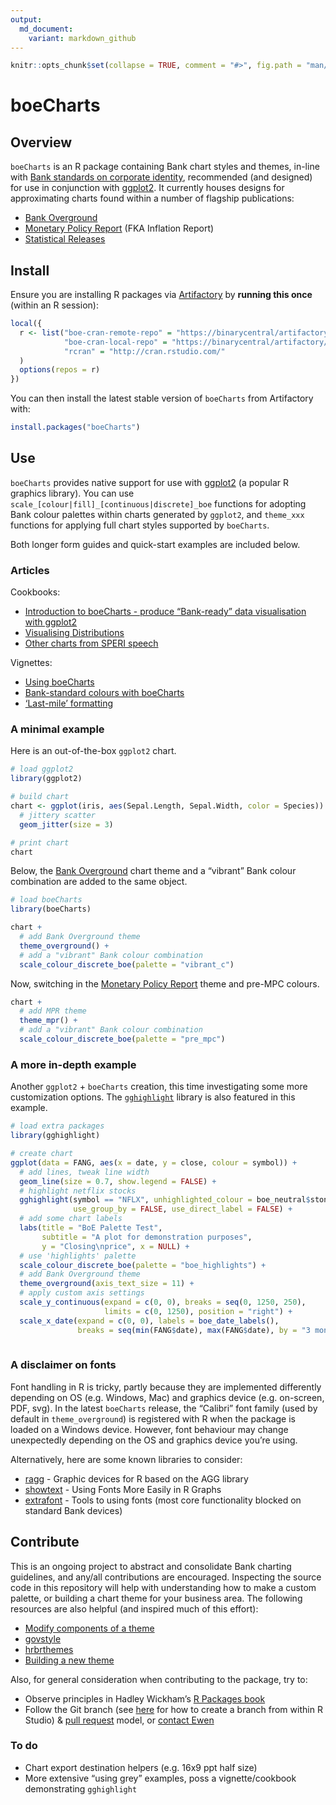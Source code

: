 ```yaml
---
output:
  md_document:
    variant: markdown_github
---
```


<!-- README.md is generated from README.Rmd. Please edit that file -->

```r
knitr::opts_chunk$set(collapse = TRUE, comment = "#>", fig.path = "man/figures/README-", message = FALSE, warning = FALSE)
```

# boeCharts

## Overview

`boeCharts` is an R package containing Bank chart styles and themes, in-line with [Bank standards on corporate identity](https://bankofengland.frontify.com/d/RPk6pMZziBFw/bank-standards), recommended (and designed) for use in conjunction with [ggplot2](https://ggplot2.tidyverse.org/). It currently houses designs for approximating charts found within a number of flagship publications:

- [Bank Overground](https://www.bankofengland.co.uk/bank-overground)
- [Monetary Policy Report](https://www.bankofengland.co.uk/monetary-policy-report/2019/november-2019) (FKA Inflation Report)
- [Statistical Releases](https://www.bankofengland.co.uk/statistics/money-and-credit/2019/april-2019)

## Install

Ensure you are installing R packages via [Artifactory](https://binarycentral/artifactory/webapp/#/home) by **running this once** (within an R session):

```r
local({
  r <- list("boe-cran-remote-repo" = "https://binarycentral/artifactory/boe-cran-remote-repo/",
            "boe-cran-local-repo" = "https://binarycentral/artifactory/boe-cran-local-repo/",
            "rcran" = "http://cran.rstudio.com/"
  )
  options(repos = r)
})
```

You can then install the latest stable version of `boeCharts` from Artifactory with:

``` r
install.packages("boeCharts")
```

## Use

`boeCharts` provides native support for use with [ggplot2](https://ggplot2.tidyverse.org/) (a popular R graphics library). You can use `scale_[colour|fill]_[continuous|discrete]_boe` functions for adopting Bank colour palettes within charts generated by `ggplot2`, and `theme_xxx` functions for applying full chart styles supported by `boeCharts`.

Both longer form guides and quick-start examples are included below.

### Articles

Cookbooks:

- [Introduction to boeCharts - produce “Bank-ready” data visualisation with ggplot2](http://collaborate/workspaces/RHelpCentre/R%20Markdown/boeCharts_intro.html)
- [Visualising Distributions](http://collaborate/workspaces/RHelpCentre/R%20Markdown/ChartsVisualisingDistributions.html)
- [Other charts from SPERI speech](http://collaborate/workspaces/RHelpCentre/R%20Markdown/ChartsOthers.html)

Vignettes:

- [Using boeCharts](http://collaborate/workspaces/RHelpCentre/R%20Markdown/using-boeCharts.html)
- [Bank-standard colours with boeCharts](http://collaborate/workspaces/RHelpCentre/R%20Markdown/Bank-standard-colours-with-boeCharts.html)
- [‘Last-mile’ formatting](http://collaborate/workspaces/RHelpCentre/R%20Markdown/last-mile-formatting.html)

### A minimal example

Here is an out-of-the-box `ggplot2` chart.

```r
# load ggplot2
library(ggplot2)

# build chart
chart <- ggplot(iris, aes(Sepal.Length, Sepal.Width, color = Species)) +
  # jittery scatter
  geom_jitter(size = 3)

# print chart
chart
```

Below, the [Bank Overground](https://www.bankofengland.co.uk/bank-overground) chart theme and a "vibrant" Bank colour combination are added to the same object.

```r
# load boeCharts
library(boeCharts)

chart +
  # add Bank Overground theme
  theme_overground() +
  # add a "vibrant" Bank colour combination
  scale_colour_discrete_boe(palette = "vibrant_c")

```

Now, switching in the [Monetary Policy Report](https://www.bankofengland.co.uk/monetary-policy-report/2019/november-2019) theme and pre-MPC colours.

```r
chart +
  # add MPR theme
  theme_mpr() +
  # add a "vibrant" Bank colour combination
  scale_colour_discrete_boe(palette = "pre_mpc")
```


### A more in-depth example

Another `ggplot2` + `boeCharts` creation, this time investigating some more customization options. The [`gghighlight`](https://yutannihilation.github.io/gghighlight/) library is also featured in this example.

```r

# load extra packages
library(gghighlight)

# create chart
ggplot(data = FANG, aes(x = date, y = close, colour = symbol)) +
  # add lines, tweak line width 
  geom_line(size = 0.7, show.legend = FALSE) +
  # highlight netflix stocks
  gghighlight(symbol == "NFLX", unhighlighted_colour = boe_neutral$stone,
              use_group_by = FALSE, use_direct_label = FALSE) +
  # add some chart labels
  labs(title = "BoE Palette Test",
       subtitle = "A plot for demonstration purposes",
       y = "Closing\nprice", x = NULL) +
  # use 'highlights' palette
  scale_colour_discrete_boe(palette = "boe_highlights") +
  # add Bank Overground theme
  theme_overground(axis_text_size = 11) +
  # apply custom axis settings
  scale_y_continuous(expand = c(0, 0), breaks = seq(0, 1250, 250), 
                     limits = c(0, 1250), position = "right") +
  scale_x_date(expand = c(0, 0), labels = boe_date_labels(),
               breaks = seq(min(FANG$date), max(FANG$date), by = "3 months"))
  
```

### A disclaimer on fonts

Font handling in R is tricky, partly because they are implemented differently depending on OS (e.g. Windows, Mac) and graphics device (e.g. on-screen, PDF, svg). In the latest `boeCharts` release, the "Calibri" font family (used by default in `theme_overground`) is registered with R when the package is loaded on a Windows device. However, font behaviour may change unexpectedly depending on the OS and graphics device you're using. 

Alternatively, here are some known libraries to consider:

- [ragg](https://ragg.r-lib.org/) - Graphic devices for R based on the AGG library
- [showtext](https://cran.r-project.org/web/packages/showtext/index.html) - Using Fonts More Easily in R Graphs
- [extrafont](https://cran.r-project.org/web/packages/extrafont/) - Tools to using fonts (most core functionality blocked on standard Bank devices)

## Contribute

This is an ongoing project to abstract and consolidate Bank charting guidelines, and any/all contributions are encouraged. Inspecting the source code in this repository will help with understanding how to make a custom palette, or building a chart theme for your business area. The following resources are also helpful (and inspired much of this effort):

- [Modify components of a theme](https://ggplot2.tidyverse.org/reference/theme.html)
- [govstyle](https://github.com/ukgovdatascience/govstyle)
- [hrbrthemes](https://github.com/hrbrmstr/hrbrthemes)
- [Building a new theme](https://bookdown.org/rdpeng/RProgDA/building-a-new-theme.html)

Also, for general consideration when contributing to the package, try to:

- Observe principles in Hadley Wickham's [R Packages book](https://r-pkgs.org/)
- Follow the Git branch (see [here](https://blog.rstudio.com/2017/09/13/rstudio-v1.1-the-little-things/) for how to create a branch from within R Studio) & [pull request](https://docs.microsoft.com/en-us/azure/devops/repos/git/pullrequest?view=azure-devops) model, or [contact Ewen](mailto:ewen.henderson@bankofengland.co.uk)

### To do

- Chart export destination helpers (e.g. 16x9 ppt half size)
- More extensive "using grey" examples, poss a vignette/cookbook demonstrating `gghighlight`

